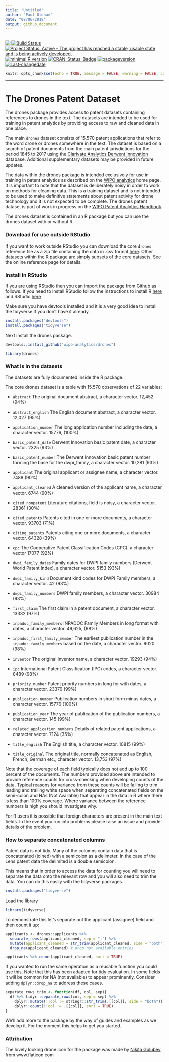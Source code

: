 ```yaml
---
title: "Untitled"
author: "Paul Oldham"
date: "08/06/2018"
output: github_document
---
```

<img src="man/figures/logo.png" align="left" />
---
[![Build Status](https://travis-ci.org/poldham/drones.svg?branch=master)](https://travis-ci.org/poldham/drones)
[![Project Status: Active – The project has reached a stable, usable state and is being actively developed.](http://www.repostatus.org/badges/latest/active.svg)](http://www.repostatus.org/#active)
[![minimal R version](https://img.shields.io/badge/R%3E%3D-3.5.0-6666ff.svg)](https://cran.r-project.org/)
[![CRAN_Status_Badge](http://www.r-pkg.org/badges/version/drones)](https://cran.r-project.org/package=drones)
[![packageversion](https://img.shields.io/badge/Package%20version-0.0.0.9000-orange.svg?style=flat-square)](commits/master)
[![Last-changedate](https://img.shields.io/badge/last%20change-`r gsub('-', '--', Sys.Date())`-yellowgreen.svg)](/commits/master)

```r
knitr::opts_chunk$set(echo = TRUE, message = FALSE, warning = FALSE, cache = TRUE)
```

---

#   The Drones Patent Dataset

The drones package provides access to patent datasets containing references to drones in the text. The datasets are intended to be used for training in patent analytics by providing access to raw and cleaned data in one place. 

The main `drones` dataset consists of 15,570 patent applications that refer to the word drone or drones somewhere in the text. The dataset is based on a search of patent documents from the main patent jurisdictions for the period 1845 to 2017 using the [Clarivate Analytics Derwent Innovation](https://clarivate.com/products/derwent-innovation/) database. Additional supplementary datasets may be provided in future updates. 

The data within the drones package is intended exclusively for use in training in patent analytics as described on the [WIPO analytics](https://github.com/wipo-analytics) home page. It is important to note that the dataset is deliberately noisy in order to work on methods for cleaning data. This is a training dataset and is not intended to be used to make definitive statements about patent activity for drone technology and it is not expected to be complete. The drones patent dataset is part of work in progress on the [WIPO Patent Analytics Handbook](https://wipo-analytics.github.io/handbook/). 

The drones dataset is contained in an R package but you can use the drones dataset with or without R. 

### Download for use outside RStudio

If you want to work outside RStudio you can download the core `drones` reference file as a zip file containing the data in .csv format [here](https://storage.googleapis.com/owa/drones.csv.zip). Other datasets within the R package are simply subsets of the core datasets. See the online reference page for details. 

<!---The `lens_drones` dataset can be downloaded as a zip file [here](https://storage.googleapis.com/owa/lens_drones.csv.zip).--->

### Install in RStudio

If you are using RStudio then you can import the package from Github as follows. If you need to install RStudio follow the instructions to install R [here](https://cran.rstudio.com/) and RStudio [here](https://www.rstudio.com/products/rstudio/download/)

Make sure you have devtools installed and it is a very good idea to install the tidyverse if you don't have it already.

```r
install.packages("devtools")
install.packages("tidyverse")
```

Next install the drones package. 

```r
devtools::install_github("wipo-analytics/drones")
```

```r
library(drones)
```

### What is in the datasets

The datasets are fully documented inside the R package. 

The core drones dataset is a table with 15,570 observations of 22 variables:

- `abstract` The original document abstract, a character vector. 12,452 (94%)

- `abstract_english` The English document abstract, a character vector. 12,027 (95%)

- `application_number` The long application number including the date, a character vector. 15776, (100%)

- `basic_patent_date` Derwent Innovation basic patent date, a character vector. 2325 (93%)

- `basic_patent_number` The Derwent Innovation basic patent number forming the base for the dwpi_family, a character vector. 10,281 (93%)

- `applicant` The original applicant or assignee name, a character vector. 7488 (90%)

- `applicant_cleaned` A cleaned version of the applicant name, a character vector. 6744 (90%)

- `cited_nonpatent` Literature citations, field is noisy, a character vector. 28361 (30%)

- `cited_patents` Patents cited in one or more documents, a character vector. 93703 (71%)

- `citing_patents` Patents citing one or more documents, a character vector. 64328 (39%)

- `cpc` The Cooperative Patent Classification Codes (CPC), a character vector 17077 (92%)

- `dwpi_family_dates` Family dates for DWPI family numbers (Derwent World Patent Index), a character vector. 5153 (93%)

- `dwpi_family_kind` Document kind codes for DWPI Family members, a character vector. 42 (93%)

- `dwpi_family_numbers` DWPI family members, a character vector. 30984 (93%)

- `first_claim` The first claim in a patent document, a character vector. 13332 (97%)

- `inpadoc_family_members` INPADOC Family Members in long format with dates, a character vector. 49,625, (98%)

- `inpadoc_first_family_member` The earliest publication number in the `inpadoc_family_members` based on the date, a character vector. 9020 (98%)

- `inventor` The original inventor name, a character vector. 19293 (94%)

- `ipc` International Patent Classification (IPC) codes, a character vector. 8489 (98%)

- `priority_number` Patent priority numbers in long for with dates, a character vector. 23379 (99%)

- `publication_number` Publication numbers in short form minus dates, a character vector. 15776 (100%)

- `publication_year` The year of publication of the publication numbers, a character vector. 145 (99%)

- `related_application_numbers` Details of related patent applications, a character vector. 7124 (35%)

- `title_english` The English title, a character vector. 10815 (99%)

- `title_original` The original title, normally concatenated as English, French, German etc., character vector. 13,753 (97%)

Note that the coverage of each field typically does not add up to 100 percent of the documents. The numbers provided above are intended to provide reference counts for cross-checking when developing counts of the data. Typical reasons for variance from these counts will be failing to trim leading and trailing white space when separating concatenated fields on the semi-colon and NAs (Not Available) that appear in the data in R where there is less than 100% coverage. Where variance between the reference numbers is high you should investigate why. 

For R users it is possible that foreign characters are present in the main text fields. In the event you run into problems please raise an issue and provide details of the problem. 

### How to separate concatenated columns

Patent data is not tidy. Many of the columns contain data that is concatenated (joined) with a semicolon as a delimeter. In the case of the Lens patent data the delimited is a double semicolon.

This means that in order to access the data for counting you will need to separate the data onto the relevant row and you will also need to trim the data. You can do this easily with the tidyverse packages.

```r
install.packages("tidyverse")
```

Load the library

```r
library(tidyverse)
```

To demonstrate this let's separate out the applicant (assignee) field and then count it up:

```r
applicants <- drones::applicants %>% 
  separate_rows(applicant_cleaned, sep = ";") %>%
  mutate(applicant_cleaned = str_trim(applicant_cleaned, side = "both")) %>% 
  drop_na(applicant_cleaned) # drop not available entries

applicants %>% count(applicant_cleaned, sort = TRUE)
```

If you wanted to run the same operation as a reusable function you could use this. Note that this has been adapted for tidy evaluation. In some fields it will be common for NA (not available) to appear prominently. Consider adding `dplyr::drop_na` to address these cases.

```r
separate_rows_trim <- function(df, col, sep){
  df %>% tidyr::separate_rows(col, sep = sep) %>% 
    dplyr::mutate(!!col := stringr::str_trim(.[[col]], side = "both")) %>% 
    dplyr::count(!!col := .[[col]], sort = TRUE)
}
```


We'll add more to the package by the way of guides and examples as we develop it. For the moment this helps to get you started. 

### Attribution

The lovely looking drone icon for the package was made by [Nikita Golubev](https://www.flaticon.com/authors/nikita-golubev) from www.flaticon.com 